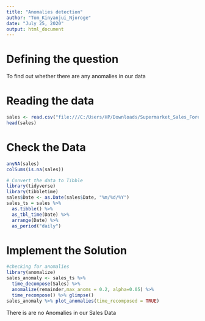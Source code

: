 ---
title: "Anomalies detection"
author: "Tom_Kinyanjui_Njoroge"
date: "July 25, 2020"
output: html_document
---
# Defining the question 
To find out whether there are any anomalies in our data 

# Reading the data 
```{r}
sales <- read.csv("file:///C:/Users/HP/Downloads/Supermarket_Sales_Forecasting - Sales.csv")
head(sales)
```


# Check the Data
```{r}
anyNA(sales)
colSums(is.na(sales))
```

```{r}
# Convert the data to Tibble
library(tidyverse)
library(tibbletime)
sales$Date <- as.Date(sales$Date, "%m/%d/%Y")
sales_ts = sales %>%
  as.tibble() %>%
  as_tbl_time(Date) %>%
  arrange(Date) %>%
  as_period("daily")
```



# Implement the Solution
```{r}
#checking for anomalies 
library(anomalize)
sales_anomaly <- sales_ts %>%
  time_decompose(Sales) %>% 
  anomalize(remainder,max_anoms = 0.2, alpha=0.05) %>%
  time_recompose() %>% glimpse()
sales_anomaly %>% plot_anomalies(time_recomposed = TRUE)

```


There is are no Anomalies in our Sales Data 